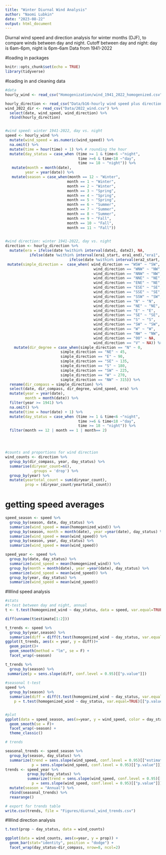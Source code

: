 ```yaml
---
title: "Winter Diurnal Wind Analysis"
author: "Naomi Lubkin"
date: "2023-08-22"
output: html_document
---
```

Diurnal wind speed and direction analysis for winter months (DJF), to compare winds between day and night. 
Cutoff between day and night: day is 6am-6pm, night is 6pm-6am
Data from 1941-2022

#loading in packages
```r
knitr::opts_chunk$set(echo = TRUE)
library(tidyverse)
```

#loading in and cleaning data 
```r
#data
hourly_wind <- read_csv("Homogenization/wind_1941_2022_homogenized.csv")

hourly_direction <- read_csv("Data/b16-hourly wind speed plus direction 1935-2021.csv")
wind_2022_dir <- read_csv("Data/2022_wind.csv") %>%
  select(date, wind_speed, wind_direction) %>% 
  rbind(hourly_direction)


#wind speed: winter 1941-2022, day vs. night
speed <- hourly_wind %>%
  mutate(wind_speed = as.numeric(wind_speed)) %>%
  na.omit() %>%
  mutate(time = hour(time) + 1) %>% # rounding the hour
  mutate(day_status = case_when (time >= 1 & time<6 ~"night", 
                                 time >=6 & time<18 ~"day", 
                                 time >= 18 ~ "night")) %>%
   mutate(month = month(date), 
         year = year(date)) %>%
   mutate(season = case_when(month == 12 ~ "Winter", 
                            month == 1 ~ "Winter", 
                            month == 2 ~ "Winter", 
                            month == 3 ~ "Spring", 
                            month == 4 ~ "Spring",
                            month == 5 ~ "Spring",
                            month == 6 ~ "Summer",
                            month == 7 ~ "Summer",
                            month == 8 ~ "Summer",
                            month == 9 ~ "Fall",
                            month == 10 ~ "Fall",
                            month == 11 ~ "Fall")) 
  

#wind direction: winter 1941-2022, day vs. night
direction <- hourly_direction %>%
  mutate(era = ifelse(date %within% interval(date1, date2), NA, 
           ifelse(date %within% interval(era1_start, era1_end),"era1", 
                             ifelse(date %within% interval(era2_start, era2_end), "era2", NA)))) %>%
 mutate(simple_direction =  case_when( wind_direction == "WSW" ~ "SW", 
                                        wind_direction == "WNW" ~ "NW", 
                                        wind_direction == "NNW" ~ "NW",
                                        wind_direction == "NNE" ~ "NE",
                                        wind_direction == "ENE" ~ "NE",
                                        wind_direction == "ESE" ~ "SE",
                                        wind_direction == "SSE" ~ "SE",
                                        wind_direction == "SSW" ~ "SW", 
                                        wind_direction == "N" ~ "N",
                                        wind_direction == "NE" ~ "NE",
                                        wind_direction == "E" ~ "E",
                                        wind_direction == "SE" ~ "SE",
                                        wind_direction == "S" ~ "S",
                                        wind_direction == "SW" ~ "SW",
                                        wind_direction == "W" ~ "W",
                                        wind_direction == "NW" ~ "NW", 
                                        wind_direction == "00" ~ NA, 
                                        wind_direction == "V" ~ NA)) %>%
    mutate(dir_degree = case_when(simple_direction == "N" ~ 0,
                         simple_direction == "NE" ~ 45,
                         simple_direction == "E" ~ 90,
                         simple_direction == "SE" ~ 135,
                         simple_direction == "S" ~ 180,
                         simple_direction == "SW" ~ 225,
                         simple_direction == "W" ~ 270,
                         simple_direction == "NW" ~ 315)) %>%
  rename(dir_compass = simple_direction) %>%
  select(date, dir_compass, dir_degree, wind_speed, era) %>%
  mutate(year = year(date), 
         month = month(date)) %>%
  filter(year >= 1941) %>%
  na.omit() %>%
  mutate(time = hour(date) + 1) %>%
  mutate(day_status = case_when (time >= 1 & time<6 ~"night", 
                                 time >=6 & time<18 ~"day", 
                                 time >= 18 ~ "night")) %>%
  filter(month == 12 | month == 1 | month== 2)




#counts and proportions for wind direction
wind_counts <- direction %>%
  group_by(dir_compass, year, day_status) %>%
  summarise(diryear_count=n(),
            .groups = 'drop') %>%
  group_by(year) %>%
  mutate(yeartotal_count = sum(diryear_count),
         prop = (diryear_count/yeartotal_count))

```

# getting speed averages
```r
speed_season <- speed %>% 
  group_by(season, date, day_status) %>% 
  summarize(wind_speed = mean(homogenized_wind)) %>% 
  group_by(season, month = month(date), year =year(date), day_status) %>% 
  summarize(wind_speed = mean(wind_speed)) %>% 
  group_by(season, year, day_status) %>% 
  summarize(wind_speed = mean(wind_speed))

speed_year <- speed %>%
  group_by(date, day_status) %>% 
  summarize(wind_speed = mean(homogenized_wind)) %>% 
  group_by(month = month(date), year =year(date), day_status) %>% 
  summarize(wind_speed = mean(wind_speed)) %>% 
  group_by(year, day_status) %>% 
  summarize(wind_speed = mean(wind_speed))
```


#Wind speed analysis
```r
#stats
#t-test between day and night, annual
t <- t.test(homogenized_wind ~ day_status, data = speed, var.equal=TRUE)

diff(unname(t$estimate[1:2]))

t_trends <- speed %>% 
  group_by(year,season) %>% 
  summarize(diff = diff(t.test(homogenized_wind ~ day_status, var.equal=TRUE)[["estimate"]])) 
ggplot(t_trends, aes(x = year, y = diff))+
  geom_point()+
  geom_smooth(method = "lm", se = F) +
  facet_wrap(~season)

t_trends %>% 
  group_by(season) %>% 
 summarize(p = sens.slope(diff, conf.level = 0.95)[["p.value"]])
  
#seasonal t-test
speed %>% 
  group_by(season) %>% 
  summarize(diff = diff(t.test(homogenized_wind ~ day_status, var.equal=TRUE)[["estimate"]]),
    p = t.test(homogenized_wind ~ day_status, var.equal=TRUE)[["p.value"]])


#plot
ggplot(data = speed_season, aes(x=year, y = wind_speed, color = day_status)) +
  geom_smooth(se = F)+
  facet_wrap(~season) + 
  theme_classic()

# trends

seasonal_trends <- speed_season %>% 
  group_by(season, day_status) %>% 
  summarize(trend = sens.slope(wind_speed, conf.level = 0.95)[["estimates"]][["Sen's slope"]],
            p = sens.slope(wind_speed, conf.level = 0.95)[["p.value"]]) 
trends <- speed_year %>% 
          group_by(day_status) %>% 
          summarize(trend = sens.slope(wind_speed, conf.level = 0.95)[["estimates"]][["Sen's slope"]],
            p = sens.slope(wind_speed, conf.level = 0.95)[["p.value"]]) %>% 
  mutate(season = "Annual") %>% 
  rbind(seasonal_trends) %>% 
  reaarange()

# export for trends table
write.csv(trends, file = "Figures/diurnal_wind_trends.csv")

```

#Wind direction analysis
```r
t.test(prop ~ day_status, data = wind_counts)

ggplot(data = wind_counts, aes(x=year, y = prop)) +
  geom_bar(stat="identity", position = "dodge") +
  facet_wrap(day_status~dir_compass, nrow=8, ncol=2)

```

